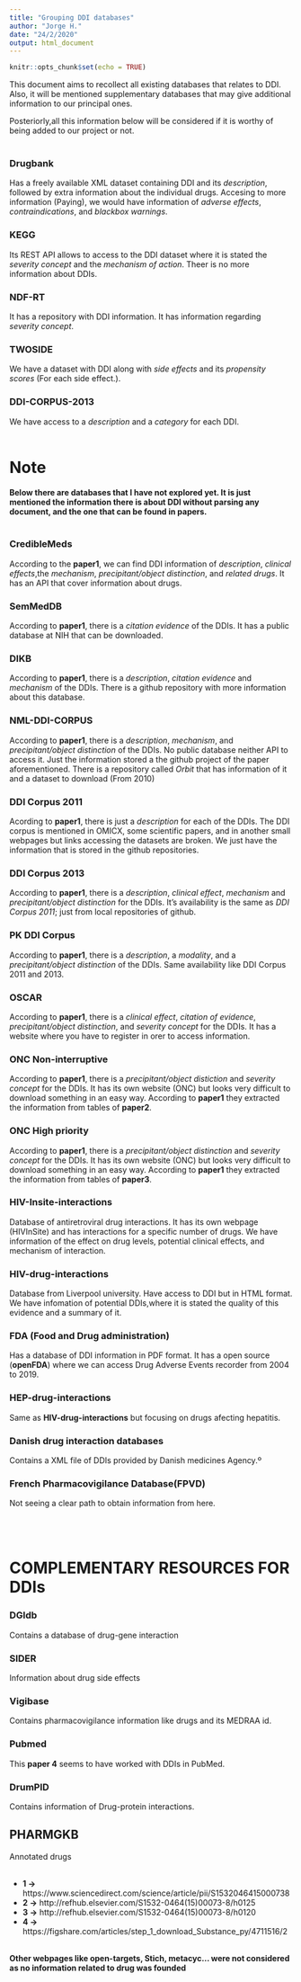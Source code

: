 ---
title: "Grouping DDI databases"
author: "Jorge H."
date: "24/2/2020"
output: html_document
---

```{r setup, include=FALSE}
knitr::opts_chunk$set(echo = TRUE)
```

This document aims to recollect all existing databases that relates to DDI. Also, it will be mentioned supplementary databases that may give additional information to our principal ones. 

Posteriorly,all this information below will be considered if it is worthy of being added to our project or not.
<br><br>


### Drugbank
Has a freely available XML dataset containing DDI and its *description*, followed by extra information about the individual drugs.
Accesing to more information (Paying), we would have information of *adverse effects*, *contraindications*, and *blackbox warnings*.

### KEGG
Its REST API allows to access to the DDI dataset where it is stated the *severity concept* and the *mechanism of action*. Theer is no more information about DDIs.

### NDF-RT
It has a repository with DDI information. It has information regarding *severity concept*.

### TWOSIDE
We have a dataset with DDI along with *side effects* and its *propensity scores* (For each side effect.).

### DDI-CORPUS-2013
We have access to a *description* and a *category* for each DDI.
<br><br>


# Note
**Below there are databases that I have not explored yet. It is just mentioned the information there is about DDI without parsing any document, and the one that can be found in papers.**
<br><br>



### CredibleMeds
According to the **paper1**, we can find DDI information of *description*, *clinical effects*,the *mechanism*, *precipitant/object distinction*, and *related drugs*. It has an API that cover information about drugs.

### SemMedDB
According to **paper1**, there is a *citation evidence* of the DDIs. It has a public database at NIH that can be downloaded.

### DIKB
According to **paper1**, there is a *description*, *citation evidence* and *mechanism* of the DDIs. There is a github repository with more information about this database.

### NML-DDI-CORPUS
According to **paper1**, there is a *description*, *mechanism*, and *precipitant/object distinction* of the DDIs. No public database neither API to access it. Just the information stored a the github project of the paper aforementioned. There is a repository called *Orbit* that has information of it and a dataset to download (From 2010)

### DDI Corpus 2011
Acording to **paper1**, there is just a *description* for each of the DDIs. The DDI corpus is mentioned in OMICX, some scientific papers, and in another small webpages but links accessing the datasets are broken. We just have the information that is stored in the github repositories.

### DDI Corpus 2013
According to **paper1**, there is a *description*, *clinical effect*, *mechanism* and *precipitant/object distinction* for the DDIs. It's availability is the same as *DDI Corpus 2011*; just from local repositories of github.

### PK DDI Corpus
According to **paper1**, there is a *description*, a *modality*, and a *precipitant/object distinction* of the DDIs. Same availability like DDI Corpus 2011 and 2013.


### OSCAR
According to **paper1**, there is a *clinical effect*, *citation of evidence*, *precipitant/object distinction*, and *severity concept* for the DDIs. It has a website where you have to register in orer to access information.


### ONC Non-interruptive
According to **paper1**, there is a *precipitant/object distiction* and *severity concept* for the DDIs. It has its own website (ONC) but looks very difficult to download something in an easy way. According to **paper1** they extracted the information from tables of **paper2**. 

### ONC High priority
According to **paper1**, there is a *precipitant/object distinction* and *severity concept* for the DDIs. It has its own website (ONC) but looks very difficult to download something in an easy way. According to **paper1** they extracted the information from tables of **paper3**.

### HIV-Insite-interactions
Database of antiretroviral drug interactions. It has its own webpage (HIVInSite) and has interactions for a specific number of drugs. We have information of the effect on drug levels, potential clinical effects, and mechanism of interaction.

### HIV-drug-interactions
Database from Liverpool university. Have access to DDI but in HTML format. We have infomation of potential DDIs,where it is stated the quality of this evidence and a summary of it.

### FDA (Food and Drug administration)
Has a database of DDI information in PDF format. It has a open source (**openFDA**) where we can access Drug Adverse Events recorder from 2004 to 2019.

### HEP-drug-interactions
Same as **HIV-drug-interactions** but focusing on drugs afecting hepatitis.

### Danish drug interaction databases
Contains a XML file of DDIs provided by Danish medicines Agency.º

### French Pharmacovigilance Database(FPVD)
Not seeing a clear path to obtain information from here.
<br><br><br><br>

# COMPLEMENTARY RESOURCES FOR DDIs

### DGldb
Contains a database of drug-gene interaction

### SIDER
Information about drug side effects

### Vigibase
Contains pharmacovigilance information like drugs and its MEDRAA id.

### Pubmed 
This **paper 4** seems to have worked with DDIs in PubMed.

### DrumPID
Contains information of Drug-protein interactions.

## PHARMGKB
Annotated drugs
<br><br>



+ **1 ->** https://www.sciencedirect.com/science/article/pii/S1532046415000738
+ **2 ->** http://refhub.elsevier.com/S1532-0464(15)00073-8/h0125
+ **3 ->** http://refhub.elsevier.com/S1532-0464(15)00073-8/h0120
+ **4 ->** https://figshare.com/articles/step_1_download_Substance_py/4711516/2 
<br><br>

**Other webpages like open-targets, Stich, metacyc... were not considered as no information related to drug was founded**
